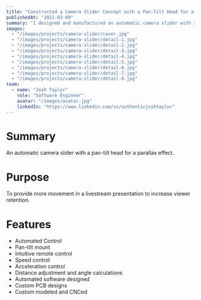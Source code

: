 ```yaml
---
title: "Constructed a Camera Slider Concept with a Pan-Tilt Head for a Parallax Effect"
publishedAt: "2021-03-09"
summary: "I designed and manufactured an automatic camera slider with a pan-tilt head to allow for 3 axes of motion. I did the design, manufacturing, and ordering for the whole project."
images:
  - "/images/projects/camera-slider/cover.jpg"
  - "/images/projects/camera-slider/detail-1.jpg"
  - "/images/projects/camera-slider/detail-2.jpg"
  - "/images/projects/camera-slider/detail-3.jpg"
  - "/images/projects/camera-slider/detail-4.jpg"
  - "/images/projects/camera-slider/detail-5.jpg"
  - "/images/projects/camera-slider/detail-6.jpg"
  - "/images/projects/camera-slider/detail-7.jpg"
  - "/images/projects/camera-slider/detail-8.jpg"
team:
  - name: "Josh Taylor"
    role: "Software Engineer"
    avatar: "/images/avatar.jpg"
    linkedIn: "https://www.linkedin.com/in/authenticjoshtaylor"
---
```


# Summary

An automatic camera slider with a pan-tilt head for a parallax effect.

# Purpose

To provide more movement in a livestream presentation to increase viewer retention.

# Features

- Automated Control
- Pan-tilt mount
- Intuitive remote control
- Speed control
- Acceleration control
- Distance adjustment and angle calculations
- Automated software designed
- Custom PCB designs
- Custom modeled and CNCed